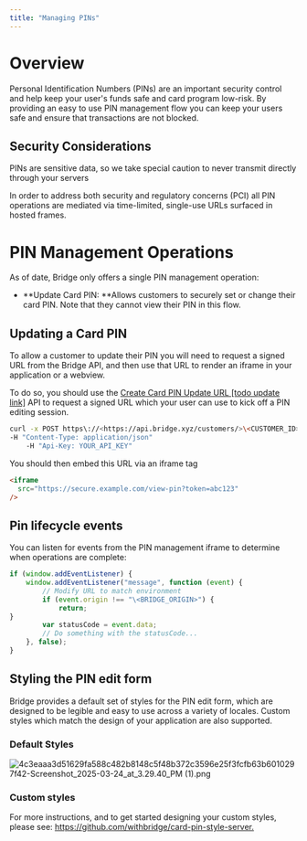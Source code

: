 ```yaml
---
title: "Managing PINs"
---
```


# **Overview**

Personal Identification Numbers (PINs) are an important security control and help keep your user's funds safe and card program low-risk. By providing an easy to use PIN management flow you can keep your users safe and ensure that transactions are not blocked.

## **Security Considerations**

PINs are sensitive data, so we take special caution to never transmit directly through your servers

In order to address both security and regulatory concerns (PCI) all PIN operations are mediated via time-limited, single-use URLs surfaced in hosted frames.

# **PIN Management Operations**

As of date, Bridge only offers a single PIN management operation:

- **Update Card PIN: **Allows customers to securely set or change their card PIN. Note that they cannot view their PIN in this flow.

## **Updating a Card PIN**

To allow a customer to update their PIN you will need to request a signed URL from the Bridge API, and then use that URL to render an iframe in your application or a webview.

To do so, you should use the [<u>Create Card PIN Update URL</u>](https://apidocs.bridge.xyz/reference/post_customers-customerid-card-accounts-cardaccountid-pin)<u> [todo update link]</u> API to request a signed URL which your user can use to kick off a PIN editing session.

```bash
curl -x POST https\://<https://api.bridge.xyz/customers/>\<CUSTOMER_ID>/card_accounts/\<CARD_ACCOUNT_ID>/pin  
-H "Content-Type: application/json"  
 	-H "Api-Key: YOUR_API_KEY"
```

You should then embed this URL via an iframe tag

```html
<iframe 
  src="https://secure.example.com/view-pin?token=abc123"
/>
```

## **Pin lifecycle events**

You can listen for events from the PIN management iframe to determine when operations are complete:

```javascript
if (window.addEventListener) {  
	window.addEventListener("message", function (event) {  
    	// Modify URL to match environment  
    	if (event.origin !== "\<BRIDGE_ORIGIN>") {  
        	return;  
}  
    	var statusCode = event.data;  
    	// Do something with the statusCode...  
	}, false);  
}
```

## **Styling the PIN edit form**

Bridge provides a default set of styles for the PIN edit form, which are designed to be legible and easy to use across a variety of locales. Custom styles which match the design of your application are also supported.

### **Default Styles**

![4c3eaaa3d51629fa588c482b8148c5f48b372c3596e25f3fcfb63b6010297f42-Screenshot_2025-03-24_at_3.29.40_PM (1).png](/images/4c3eaaa3d51629fa588c482b8148c5f48b372c3596e25f3fcfb63b6010297f42-Screenshot_2025-03-24_at_3.29.40_PM\(1\).png)

### **Custom styles**

For more instructions, and to get started designing your custom styles, please see: [<u>https://github.com/withbridge/card-pin-style-server</u>](https://github.com/withbridge/card-pin-style-server)<u>.</u>